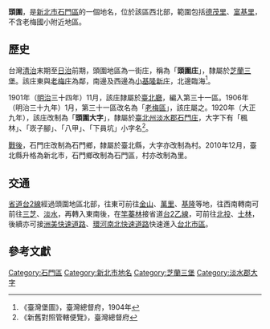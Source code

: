 {{noteTA
|1 = zh-cn:庄; zh-hk:庄; zh-tw:庄;
}}
'''頭圍'''，是[[新北市|新北市]][[石門區|石門區]]的一個地名，位於該區西北部，範圍包括[[德茂里|德茂里]]、[[富基里|富基里]]，不含老梅國小附近地區。

==歷史==
台灣[[台灣清領時期|清治]]末期至[[台灣日治時期|日治]]前期，頭圍地區為一街庄，稱為「'''頭圍庄'''」，隸屬於[[芝蘭三堡|芝蘭三堡]]。該庄東與[[老梅庄|老梅庄]]為鄰，南邊及西邊為[[小基隆新庄|小基隆新庄]]，北邊臨海<ref>《臺灣堡圖》，臺灣總督府，1904年</ref>。

1901年（[[明治|明治]]三十四年）11月，該庄隸屬於[[臺北廳|臺北廳]]，編入第三十一區。1906年（明治三十九年）1月，第三十一區改名為「[[老梅區|老梅區]]」，該庄屬之。1920年（大正九年），該庄改制為「'''頭圍大字'''」，隸屬於[[臺北州|臺北州]][[淡水郡|淡水郡]][[石門庄|石門庄]]，大字下有「楓林」、「崁子腳」、「八甲」、「下員坑」小字名<ref>《新舊對照管轄便覽》，臺灣總督府</ref>。

[[台灣戰後時期|戰後]]，石門庄改制為石門鄉，隸屬於臺北縣，大字亦改制為村。2010年12月，臺北縣升格為新北市，石門鄉改制為石門區，村亦改制為里。

==交通==
[[台灣省道|省道]][[台2線|台2線]]經過頭圍地區北部，往東可前往[[金山區_(台灣)|金山]]、[[萬里區|萬里]]、[[基隆市|基隆]]等地，往西南轉南可前往[[三芝區|三芝]]、[[淡水區|淡水]]，再轉入東南後，在[[竿蓁林|竿蓁林]]接省道[[台2線#乙線|台2乙線]]，可前往[[北投區|北投]]、[[士林區|士林]]，後續亦可接[[洲美快速道路|洲美快速道路]]、[[環河南北快速道路|環河南北快速道路]]快速進入[[台北市區|台北市區]]。

==參考文獻==
{{reflist}}

{{淡水郡}}

[[Category:石門區|Category:石門區]]
[[Category:新北市地名|Category:新北市地名]]
[[Category:芝蘭三堡|Category:芝蘭三堡]]
[[Category:淡水郡大字|Category:淡水郡大字]]